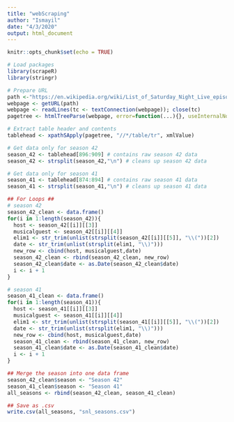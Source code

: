 ```yaml
---
title: "webScraping"
author: "Ismayil"
date: "4/3/2020"
output: html_document
---
```


```r
knitr::opts_chunk$set(echo = TRUE)
```
```r

# Load packages
library(scrapeR)
library(stringr)

# Prepare URL
path <-"https://en.wikipedia.org/wiki/List_of_Saturday_Night_Live_episodes"
webpage <- getURL(path)
webpage <- readLines(tc <- textConnection(webpage)); close(tc)
pagetree <- htmlTreeParse(webpage, error=function(...){}, useInternalNodes = TRUE, encoding = "UTF-8")

# Extract table header and contents
tablehead <- xpathSApply(pagetree, "//*/table/tr", xmlValue)

# Get data only for season 42 
season_42 <- tablehead[896:909] # contains raw season 42 data
season_42 <- strsplit(season_42,"\n") # cleans up season 42 data

# Get data only for season 41
season_41 <- tablehead[874:894] # contains raw season 41 data
season_41 <- strsplit(season_41,"\n") # cleans up season 41 data

## For Loops ## 
# season 42
season_42_clean <- data.frame()
for(i in 1:length(season_42)){
  host <- season_42[[i]][[3]]
  musicalguest <- season_42[[i]][[4]]
  elim1 <- str_trim(unlist(strsplit(season_42[[i]][[5]], "\\("))[2])
  date <- str_trim(unlist(strsplit(elim1, "\\)")))
  new_row <- cbind(host, musicalguest,date)
  season_42_clean <- rbind(season_42_clean, new_row)
  season_42_clean$date <- as.Date(season_42_clean$date)
  i <- i + 1
} 

# season 41
season_41_clean <- data.frame()
for(i in 1:length(season_41)){
  host <- season_41[[i]][[3]]
  musicalguest <- season_41[[i]][[4]]
  elim1 <- str_trim(unlist(strsplit(season_41[[i]][[5]], "\\("))[2])
  date <- str_trim(unlist(strsplit(elim1, "\\)")))
  new_row <- cbind(host, musicalguest,date)
  season_41_clean <- rbind(season_41_clean, new_row)
  season_41_clean$date <- as.Date(season_41_clean$date)
  i <- i + 1
} 

## Merge the season into one data frame 
season_42_clean$season <- "Season 42"
season_41_clean$season <- "Season 41"
all_seasons <- rbind(season_42_clean, season_41_clean)

## Save as .csv
write.csv(all_seasons, "snl_seasons.csv")

```
```r

```

